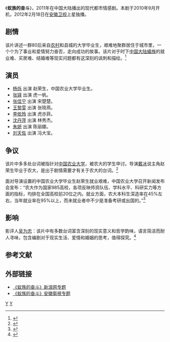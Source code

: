 {{电视节目信息框
| 名称 = 蚁族的奋斗
| 别名 = 蚁居
| 英文名称 = <!-- ''{{lang|en| }}''  -->
| 图片 = YiZu.jpg
| 图说 = 海报
| 分类 = 都市情感剧
| 原创者 = 
| 导演 = [[戴冰|戴冰]]
| 监制 = 
| 出品人 = 
| 编剧 = [[吴海燕|吴海燕]]
| 制作人 = 
| 摄影 = 甘露
| 演出 = [[杨烁|杨烁]]<br>[[张铎|张铎]]<br>[[张佳宁|张佳宁]]<br>[[王黎雯|王黎雯]]
| 配音 = 
| 旁白 = 
| 主题曲 = 《苦中作乐》
| 片尾曲 = 
| 插曲 = 
| 地区 = {{CHNML}}
| 语言 = 普通话
| 集数 = 33集
| 每集长 = 45分钟
| 制作公司 = 银润传媒
| 首播地区 = {{CHNML}}
| 电视网 = [[安徽卫视|安徽卫视]]
| 开始 = 2012年2月18日
| 结束 = 3月
| 先于 = 
| 后于 = 
| 相关剧集 = 
| 官方网站 = 
}}
《'''蚁族的奋斗'''》，2011年在中国大陆播出的现代都市情感剧。本剧于2010年9月开机，2012年2月18日在[[安徽卫视|安徽卫视]]上星独播。

== 剧情 ==
该片讲述一群80后来自[[农村|农村]]和县城的大学毕业生，艰难地聚群居住于城市里，一个个为了事业和爱情努力奋否，走向成功的故事。该片对于时下[[中国大陆|中国大陆]][[蟻族|蟻族]]的就业难、买房难、结婚难等现实问题都有这深刻的讽刺和描绘。<ref>{{cite web|title=80后的奋斗：除了爱情与梦想 还有房子|url=http://xiangfan.house.sina.com.cn/news/2012-02-23/171710211.shtml|accessdate=2012-02-23|date=2012-02-23|work=新浪|archiveurl=https://web.archive.org/web/20160304083005/http://xiangfan.house.sina.com.cn/news/2012-02-23/171710211.shtml|archivedate=2016-03-04|dead-url=no}}</ref>

== 演员 ==
*[[杨烁|杨烁]] 出演 赵荣生，中国农业大学毕业生。
*[[张铎|张铎]] 出演 虎一帆。
*[[张佳宁|张佳宁]] 出演 宋楚楚。
*[[王黎雯|王黎雯]] 出演 张晓燕。
*[[李依玲|李依玲]] 出演 虎亦菲。
*[[沈丹萍|沈丹萍]] 出演 林秀杰。
*[[朱妍|朱妍]] 出演 陈丽娜。
*[[刘天佐|刘天佐]] 出演 冯大宝。

== 争议 ==
该片中多多处台词被指针对[[中国农业大学|中国农业大学]]，被农大的学生申讨。导演[[戴冰|戴冰]]说主角赵荣生毕业于农大，是出于剧情需要才有关于农大的台词。<ref>{{cite web|title=《蚁族的奋斗》导演回应争议 望观众看完再评论|url=http://ent.qq.com/a/20120223/000570.htm|accessdate=2012-02-23|date=2012-02-23|work=腾讯网}}</ref>

面对导演设置的中国农业大学毕业生赵荣生就业艰难，中国农业大学召开新闻发布会宣布：“农大作为国家985高校，各项反映师资队伍、学科水平、科研实力等方面的指标，均排在全国高校前20位之内。就业方面，农大本科生深造率在45%左右，当年就业率在95%以上，而未就业者中不少是准备考研或出国的。”<ref>{{cite web|title=中国农业大学校长称《蚁族的奋斗》所讲非事实|url=http://www.chinanews.com/edu/2012/02-23/3693405.shtml|accessdate=2012-02-23|date=2012-02-23|work=中国新闻网|archiveurl=https://web.archive.org/web/20160305042941/http://www.chinanews.com/edu/2012/02-23/3693405.shtml|archivedate=2016-03-05|dead-url=no}}</ref>

== 影响 ==
影评人[[吴为忠|吴为忠]]：该片中有多数台词富含深刻的现实意义和哲学韵味，语言简洁而耐人寻味，包含编剧对于现实生活、爱情和婚姻的思考，值得探究。<ref>{{cite web|title=吴为忠:《蚁族的奋斗》台词热的冷思考|url=http://pinglun.eastday.com/p/20120223/u1a6381102.html|accessdate=2012-02-23|date=2012-02-23|work=东方评论网|archiveurl=https://web.archive.org/web/20160304222653/http://pinglun.eastday.com/p/20120223/u1a6381102.html|archivedate=2016-03-04|dead-url=no}}</ref>

==参考文献==
{{reflist}}

== 外部链接 ==
* [http://ent.sina.com.cn/f/v/yizdfdou/  《蚁族的奋斗》新浪网专题]{{Wayback|url=http://ent.sina.com.cn/f/v/yizdfdou/ |date=20130514055742 }}
* [https://web.archive.org/web/20130903160920/http://www.ahtv.cn/huod/2012/02/yzfd/ 《蚁族的奋斗》安徽衛視专题]

{{电视节目的变迁
|電視台={{CHNML}}[[安徽广播电视台卫星频道|安徽卫视]]
|播放檔次=每晚19:30
|節目名稱=蚁族的奋斗<br>（2012.02.18 - 2012.02.28）
|上一節目=[[小姨多鹤_(电视剧)|小姨多鹤]]<br>（2012.02.08-2012.02.17）
|下一節目=[[青盲|青盲]]<br>（2012.03.01 - 2012.03.25）
}}

{{DEFAULTSORT:Yi蚁}}
{{安徽卫视电视剧}}
[[Category:2012年中國電視劇集|Y]]
[[Category:中國農業大學|Y]]